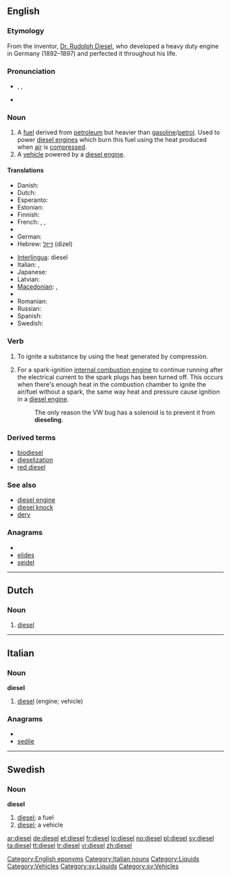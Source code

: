 {{slim-wikipedia}}
{{also|Diesel}}
==English==

===Etymology===
From the inventor, [[w:Rudolph Diesel|Dr. Rudolph Diesel]], who developed a heavy duty engine in Germany (1892–1897) and perfected it throughout his life.

===Pronunciation===
* {{enPR|dē'zəl}}, {{IPA|/ˈdiːzəl/}}, {{SAMPA|/"di:z@l/}}
* {{rhymes|iːzəl}}

===Noun===
{{en-noun|s|-}}

# A [[fuel]] derived from [[petroleum]] but heavier than [[gasoline]]/[[petrol]]. Used to power [[diesel engine]]s which burn this fuel using the heat produced when [[air]] is [[compress]]ed.
# A [[vehicle]] powered by a [[diesel engine]].

====Translations====
{{trans-top|fuel}}
* Danish: {{t-|da|diesel|c}}
* Dutch: {{t-|nl|diesel|m}}
* Esperanto: {{t-|eo|dizelo|xs=Esperanto}}
* Estonian: {{t-|et|diisel}}
* Finnish: {{t-|fi|diesel}}
* French: {{t+|fr|gasoil|m}}, {{t+|fr|gazole|m}}, {{t+|fr|diesel}}
* {{trreq|Galician}}
* German: {{t+|de|Diesel|m}}
* Hebrew: [[דיזל]] (dizel) {{m}}
{{trans-mid}}
* [[Interlingua]]: diesel
* Italian: {{t-|it|diesel|m}}, {{t+|it|gasolio|m}}
* Japanese: {{t-|ja|軽油}}
* Latvian: {{t|lv|dīzelis|xs=Latvian}}
* [[Macedonian]]: {{t|mk|дизел|m|tr=dízel}},  {{t-|mk|нафта|f|tr=náfta}}
* {{trreq|Portuguese}}
* Romanian: {{t|ro|motorină|f}}
* Russian: {{t+|ru|дизель|m}}
* Spanish: {{t-|es|diésel|m}}
* Swedish: {{t-|sv|diesel|c}}
{{trans-bottom}}

===Verb===
{{en-verb}}

# To ignite a substance by using the heat generated by compression.
# {{automotive}} For a spark-ignition [[internal combustion engine]] to continue running after the electrical current to the spark plugs has been turned off.  This occurs when there's enough heat in the combustion chamber to ignite the air/fuel without a spark, the same way heat and pressure cause ignition in a [[diesel engine]].
#: The only reason the VW bug has a solenoid is to prevent it from '''dieseling'''.

===Derived terms===
* [[biodiesel]]
* [[dieselization]]
* [[red diesel]]

===See also===
* [[diesel engine]]
* [[diesel knock]]
* [[derv]]

===Anagrams===
* {{alphagram|deeils}}
* [[elides#English|elides]]
* [[seidel#English|seidel]]


[[Category:English eponyms]]

----
==Dutch==
===Noun===
{{nl-noun|g=m|*|*}}
# [[diesel#English|diesel]]

----

==Italian==

===Noun===
'''diesel''' {{m|inv}}

# [[#English|diesel]] (engine; vehicle)

===Anagrams===
* {{alphagram|deeils}}
* [[sedile#Italian|sedile]]

[[Category:Italian nouns]]

----

==Swedish==

===Noun===
{{sv-noun-irreg-c|2=dieseln|3=dieslar}}
'''diesel''' {{c}}

# [[#English|diesel]]; a fuel
# [[#English|diesel]]; a vehicle

[[Category:Liquids]]
[[Category:Vehicles]]
[[Category:sv:Liquids]]
[[Category:sv:Vehicles]]

[[ar:diesel]]
[[de:diesel]]
[[et:diesel]]
[[fr:diesel]]
[[lo:diesel]]
[[no:diesel]]
[[pl:diesel]]
[[sv:diesel]]
[[ta:diesel]]
[[tt:diesel]]
[[tr:diesel]]
[[vi:diesel]]
[[zh:diesel]]
